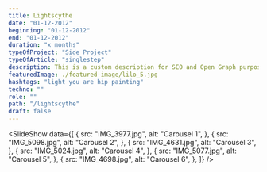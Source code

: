 ```yaml
---
title: Lightscythe
date: "01-12-2012"
beginning: "01-12-2012"
end: "01-12-2012"
duration: "x months"
typeOfProject: "Side Project"
typeOfArticle: "singlestep"
description: This is a custom description for SEO and Open Graph purposes, rather than the default generated excerpt. Simply add a description field to the frontmatter.
featuredImage: ./featured-image/lilo_5.jpg
hashtags: "light you are hip painting"
techno: ""
role: ""
path: "/lightscythe"
draft: false
---
```


<SlideShow data={[
        {
            src: "IMG_3977.jpg",
            alt: "Carousel 1",
        },
        {
            src: "IMG_5098.jpg",
            alt: "Carousel 2",
        },
        {
            src: "IMG_4631.jpg",
            alt: "Carousel 3",
        },
        {
            src: "IMG_5024.jpg",
            alt: "Carousel 4",
        },
        {
            src: "IMG_5077.jpg",
            alt: "Carousel 5",
        },
        {
            src: "IMG_4698.jpg",
            alt: "Carousel 6",
        },
    ]} />
